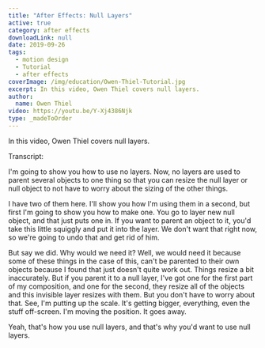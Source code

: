 ```yaml
---
title: "After Effects: Null Layers"
active: true
category: after effects
downloadLink: null
date: 2019-09-26
tags:
  - motion design
  - Tutorial
  - after effects
coverImage: /img/education/Owen-Thiel-Tutorial.jpg
excerpt: In this video, Owen Thiel covers null layers.
author:
  name: Owen Thiel
video: https://youtu.be/Y-Xj4386Njk
type: _madeToOrder
---
```


In this video, Owen Thiel covers null layers.

Transcript:

I'm going to show you how to use no layers. Now, no layers are used to parent several objects to one thing so that you can resize the null layer or null object to not have to worry about the sizing of the other things.

I have two of them here. I'll show you how I'm using them in a second, but first I'm going to show you how to make one. You go to layer new null object, and that just puts one in. If you want to parent an object to it, you'd take this little squiggly and put it into the layer. We don't want that right now, so we're going to undo that and get rid of him.

But say we did. Why would we need it? Well, we would need it because some of these things in the case of this, can't be parented to their own objects because I found that just doesn't quite work out. Things resize a bit inaccurately. But if you parent it to a null layer, I've got one for the first part of my composition, and one for the second, they resize all of the objects and this invisible layer resizes with them. But you don't have to worry about that. See, I'm putting up the scale. It's getting bigger, everything, even the stuff off-screen. I'm moving the position. It goes away.

Yeah, that's how you use null layers, and that's why you'd want to use null layers.
